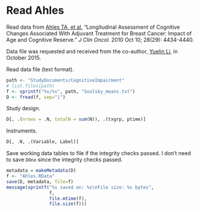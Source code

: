 # Read Ahles

Read data from 
[Ahles TA, et al.](http://www.ncbi.nlm.nih.gov/pmc/articles/PMC2988635/)
"Longitudinal Assessment of Cognitive Changes Associated With Adjuvant Treatment for Breast Cancer: Impact of Age and Cognitive Reserve."
*J Clin Oncol.* 
2010 Oct 10; 28(29): 4434-4440.

Data file was requested and received from the co-author, [Yuelin Li](https://www.mskcc.org/profile/yuelin-li), in October 2015.

Read data file (text format).

```r
path <- "StudyDocuments/CognitiveImpairment"
# list.files(path)
f <- sprintf("%s/%s", path, "Soulsby_means.txt")
D <- fread(f, sep="|")
```

Study design.

```r
D[, .(nrows = .N, totalN = sum(N)), .(txgrp, ptime)]
```

Instruments.

```r
D[, .N, .(Variable, Label)]
```

Save working data tables to file if the integrity checks passed.
I don't need to save `DOno` since the integrity checks passed.

```r
metadata = makeMetadata(D)
f <- "Ahles.RData"
save(D, metadata, file=f)
message(sprintf("%s saved on: %s\nFile size: %s bytes", 
                f,
                file.mtime(f),
                file.size(f)))
```
